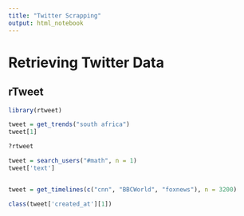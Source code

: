 ```yaml
---
title: "Twitter Scrapping"
output: html_notebook
---
```


# Retrieving Twitter Data

## rTweet
```r
library(rtweet)

tweet = get_trends("south africa")
tweet[1]

?rtweet

tweet = search_users("#math", n = 1)
tweet['text']


tweet = get_timelines(c("cnn", "BBCWorld", "foxnews"), n = 3200)

class(tweet['created_at'][1])


```

